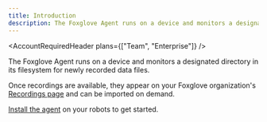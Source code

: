 ```yaml
---
title: Introduction
description: The Foxglove Agent runs on a device and monitors a designated directory in its filesystem for newly recorded data files.
---
```



<AccountRequiredHeader plans={["Team", "Enterprise"]} />

The Foxglove Agent runs on a device and monitors a designated directory in its filesystem for newly recorded data files.

Once recordings are available, they appear on your Foxglove organization's [Recordings page](https://app.foxglove.dev/~/recordings) and can be imported on demand.

[Install the agent](./1-installation.mdx) on your robots to get started.
